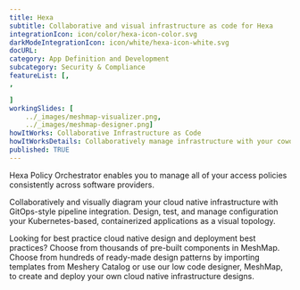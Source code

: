 ---title: Hexa  subtitle: Collaborative and visual infrastructure as code for HexaintegrationIcon: icon/color/hexa-icon-color.svgdarkModeIntegrationIcon: icon/white/hexa-icon-white.svgdocURL: category: App Definition and Developmentsubcategory: Security & CompliancefeatureList: [,,]workingSlides: [    ../_images/meshmap-visualizer.png,    ../_images/meshmap-designer.png]howItWorks: Collaborative Infrastructure as CodehowItWorksDetails: Collaboratively manage infrastructure with your coworkers synchronously sharing the same designs.published: TRUE---<p>    Hexa Policy Orchestrator enables you to manage all of your access policies consistently across software providers.</p><p>    Collaboratively and visually diagram your cloud native infrastructure with GitOps-style pipeline integration. Design, test, and manage configuration your Kubernetes-based, containerized applications as a visual topology.</p><p>    Looking for best practice cloud native design and deployment best practices? Choose from thousands of pre-built components in MeshMap. Choose from hundreds of ready-made design patterns by importing templates from Meshery Catalog or use our low code designer, MeshMap, to create and deploy your own cloud native infrastructure designs.</p>